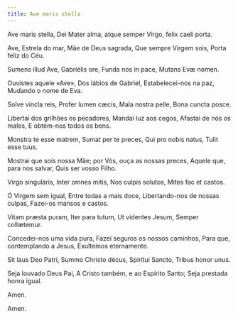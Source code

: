 ```yaml
---
title: Ave maris stella
---
```


<div class="side-by-side not-content">

Ave maris stella, Dei Mater alma, atque semper Virgo, felix caeli porta.

Ave, Estrela do mar, Mãe de Deus sagrada, Que sempre Virgem sois, Porta feliz do Céu.

Sumens illud Ave, Gabriélis ore, Funda nos in pace, Mutans Evæ nomen.

Ouvistes aquele «Ave», Dos lábios de Gabriel, Estabelecei-nos na paz, Mudando o nome de Eva.

Solve vincla reis, Profer lumen cæcis, Mala nostra pelle, Bona cuncta posce.

Libertai dos grilhões os pecadores, Mandai luz aos cegos, Afastai de nós os males, E obtém-nos todos os bens.

Monstra te esse matrem, Sumat per te preces, Qui pro nobis natus, Tulit esse tuus.

Mostrai que sois nossa Mãe; por Vós, ouça as nossas preces, Aquele que, para nos salvar, Quis ser vosso Filho.

Virgo singuláris, Inter omnes mitis, Nos culpis solutos, Mites fac et castos.

Ó Virgem sem igual, Entre todas a mais doce, Libertando-nos de nossas culpas, Fazei-os mansos e castos.

Vitam præsta puram, Iter para tutum, Ut videntes Jesum, Semper collætemur.

Concedei-nos uma vida pura, Fazei seguros os nossos caminhos, Para que, contemplando a Jesus, Exultemos eternamente.

Sit laus Deo Patri, Summo Christo décus, Spirítui Sancto, Tribus honor unus.

Seja louvado Deus Pai, A Cristo também, e ao Espírito Santo; Seja prestada honra igual.

Amen.

Amen.

</div>
